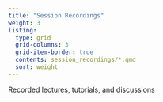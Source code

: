 ```yaml
---
title: "Session Recordings"
weight: 3
listing: 
  type: grid
  grid-columns: 3
  grid-item-border: true
  contents: session_recordings/*.qmd
  sort: weight
---
```


Recorded lectures, tutorials, and discussions
